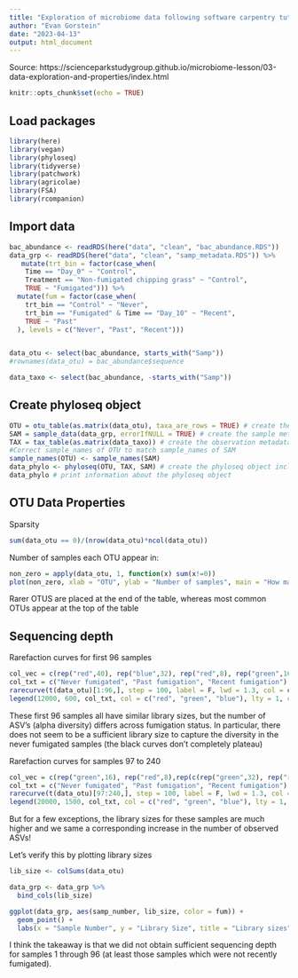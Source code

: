 ```yaml
---
title: "Exploration of microbiome data following software carpentry tutorial"
author: "Evan Gorstein"
date: "2023-04-13"
output: html_document
---
```


Source: https://scienceparkstudygroup.github.io/microbiome-lesson/03-data-exploration-and-properties/index.html

```r
knitr::opts_chunk$set(echo = TRUE)
```

## Load packages
```r
library(here)
library(vegan)
library(phyloseq)
library(tidyverse)
library(patchwork)
library(agricolae)
library(FSA)
library(rcompanion)
```

## Import data
```r
bac_abundance <- readRDS(here("data", "clean", "bac_abundance.RDS"))
data_grp <- readRDS(here("data", "clean", "samp_metadata.RDS")) %>%
   mutate(trt_bin = factor(case_when(
    Time == "Day_0" ~ "Control",
    Treatment == "Non-fumigated chipping grass" ~ "Control",
    TRUE ~ "Fumigated"))) %>%
  mutate(fum = factor(case_when(
    trt_bin == "Control" ~ "Never",
    trt_bin == "Fumigated" & Time == "Day_10" ~ "Recent",
    TRUE ~ "Past"
  ), levels = c("Never", "Past", "Recent")))


data_otu <- select(bac_abundance, starts_with("Samp"))
#rownames(data_otu) = bac_abundance$sequence 

data_taxo <- select(bac_abundance, -starts_with("Samp"))
```

## Create phyloseq object
```r
OTU = otu_table(as.matrix(data_otu), taxa_are_rows = TRUE) # create the occurrence table object in phyloseq format
SAM = sample_data(data_grp, errorIfNULL = TRUE) # create the sample metadata object in phyloseq format
TAX = tax_table(as.matrix(data_taxo)) # create the observation metadata object (OTU taxonomy) in phyloseq format
#Correct sample_names of OTU to match sample_names of SAM
sample_names(OTU) <- sample_names(SAM)
data_phylo <- phyloseq(OTU, TAX, SAM) # create the phyloseq object including occurrence table data and sample/observation metadata
data_phylo # print information about the phyloseq object
```

## OTU Data Properties

Sparsity 
```r
sum(data_otu == 0)/(nrow(data_otu)*ncol(data_otu))
```

Number of samples each OTU appear in:
```r
non_zero = apply(data_otu, 1, function(x) sum(x!=0))
plot(non_zero, xlab = "OTU", ylab = "Number of samples", main = "How many samples has each OTU appeared in?")
```

Rarer OTUS are placed at the end of the table, whereas most common OTUs appear at the top of the table


## Sequencing depth

Rarefaction curves for first 96 samples
```r
col_vec = c(rep("red",40), rep("blue",32), rep("red",8), rep("green",16))
col_txt = c("Never fumigated", "Past fumigation", "Recent fumigation")
rarecurve(t(data_otu)[1:96,], step = 100, label = F, lwd = 1.3, col = col_vec, ylab = "Number of ASVs Observed")
legend(12000, 600, col_txt, col = c("red", "green", "blue"), lty = 1, cex = .7)
```
These first 96 samples all have similar library sizes, but the number of ASV's (alpha diversity) differs across fumigation status. In particular, there does not seem to be a sufficient library size to capture the diversity in the never fumigated samples (the black curves don't completely plateau)

Rarefaction curves for samples 97 to 240
```r
col_vec = c(rep("green",16), rep("red",8),rep(c(rep("green",32), rep("red",8)), 3))
col_txt = c("Never fumigated", "Past fumigation", "Recent fumigation")
rarecurve(t(data_otu)[97:240,], step = 100, label = F, lwd = 1.3, col = col_vec, ylab = "Number of ASVs Observed")
legend(20000, 1500, col_txt, col = c("red", "green", "blue"), lty = 1, cex = .8)
```
But for a few exceptions, the library sizes for these samples are much higher and we same a corresponding increase in the number of observed ASVs!


Let's verify this by plotting library sizes

```r

lib_size <- colSums(data_otu)

data_grp <- data_grp %>%
  bind_cols(lib_size)

ggplot(data_grp, aes(samp_number, lib_size, color = fum)) +
  geom_point() +
  labs(x = "Sample Number", y = "Library Size", title = "Library sizes")

```

I think the takeaway is that we did not obtain sufficient sequencing depth for samples 1 through 96 (at least those samples which were not recently fumigated).












